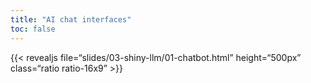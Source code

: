 ```yaml
---
title: "AI chat interfaces"
toc: false
---
```


:::{.column-page-inset-right}

{{< revealjs file="slides/03-shiny-llm/01-chatbot.html" height="500px" class="ratio ratio-16x9" >}}

:::
